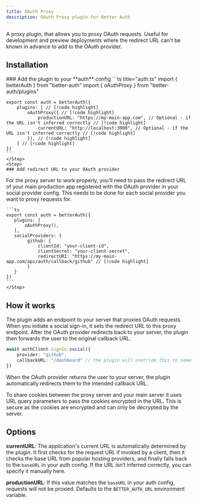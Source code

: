 ```yaml
---
title: OAuth Proxy
description: OAuth Proxy plugin for Better Auth
---
```


A proxy plugin, that allows you to proxy OAuth requests. Useful for development and preview deployments where the redirect URL can't be known in advance to add to the OAuth provider. 

## Installation

<Steps>
    <Step>
    ### Add the plugin to your **auth** config
    ```ts title="auth.ts"
    import { betterAuth } from "better-auth"
    import { oAuthProxy } from "better-auth/plugins"

    export const auth = betterAuth({
        plugins: [ // [!code highlight]
            oAuthProxy({ // [!code highlight]
                productionURL: "https://my-main-app.com", // Optional - if the URL isn't inferred correctly // [!code highlight]
                currentURL: "http://localhost:3000", // Optional - if the URL isn't inferred correctly // [!code highlight] 
            }), // [!code highlight]
        ] // [!code highlight]
    })
    ```
    </Step>
    <Step>
    ### Add redirect URL to your OAuth provider

   For the proxy server to work properly, you’ll need to pass the redirect URL of your main production app registered with the OAuth provider in your social provider config. This needs to be done for each social provider you want to proxy requests for.

    ```ts
    export const auth = betterAuth({
       plugins: [
           oAuthProxy(),
       ], 
       socialProviders: {
            github: {
                clientId: "your-client-id",
                clientSecret: "your-client-secret",
                redirectURI: "https://my-main-app.com/api/auth/callback/github" // [!code highlight]
            }
       }
    })
    ```
    </Step>
</Steps>    


## How it works

The plugin adds an endpoint to your server that proxies OAuth requests. When you initiate a social sign-in, it sets the redirect URL to this proxy endpoint. After the OAuth provider redirects back to your server, the plugin then forwards the user to the original callback URL.

```ts
await authClient.signIn.social({
    provider: "github",
    callbackURL: "/dashboard" // the plugin will override this to something like "http://localhost:3000/api/auth/oauth-proxy?callbackURL=/dashboard"
})
```

When the OAuth provider returns the user to your server, the plugin automatically redirects them to the intended callback URL.

<Callout>
To share cookies between the proxy server and your main server it uses URL query parameters to pass the cookies encrypted in the URL. This is secure as the cookies are encrypted and can only be decrypted by the server.
</Callout>

## Options

**currentURL**: The application's current URL is automatically determined by the plugin. It first checks for the request URL if invoked by a client, then it checks the base URL from popular hosting providers, and finally falls back to the `baseURL` in your auth config. If the URL isn’t inferred correctly, you can specify it manually here.

**productionURL**: If this value matches the `baseURL` in your auth config, requests will not be proxied. Defaults to the `BETTER_AUTH_URL` environment variable.
